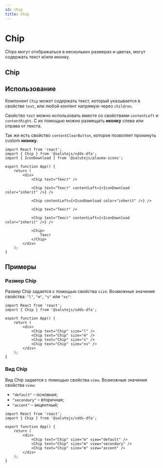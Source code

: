 ```yaml
---
id: chip
title: Chip
---
```



# Chip
Chips могут отображаться в нескольких размерах и цветах, могут содержать текст и/или иконку.

## Chip
<Description name="Chip" />
<PropsTable name="Chip" exclude={['css', 'focused']} />

## Использование
Компонент `Chip` может содержать текст, который указывается в
свойстве `text`, или любой контент напрямую через `children`.

Свойство `text` можно использовать вместе со свойствами `contentLeft` и `contentRight`.
С их помощью можно размещать **иконку** слева или справа от текста.

Так же есть свойство `contentClearButton`, которое позволяет прокинуть custom **иконку**.

```tsx live
import React from 'react';
import { Chip } from '@salutejs/sdds-dfa';
import { IconDownload } from '@salutejs/plasma-icons';

export function App() {
    return (
        <div>
            <Chip text="Текст" />

            <Chip text="Текст" contentLeft={<IconDownload color="inherit" />} />

            <Chip contentLeft={<IconDownload color="inherit" />} />

            <Chip text="Текст" />

            <Chip text="Текст" contentLeft={<IconDownload color="inherit" />} />

            <Chip>
                Текст
            </Chip>
        </div>
    );
}
```

## Примеры

### Размер Chip
Размер Chip задается с помощью свойства `size`. Возможные значения свойства: `"l"`, `"m"`, `"s"` или `"xs"`:

```tsx live
import React from 'react';
import { Chip } from '@salutejs/sdds-dfa';

export function App() {
    return (
        <div>
            <Chip text="Chip" size="l" />
            <Chip text="Chip" size="m" />
            <Chip text="Chip" size="s" />
            <Chip text="Chip" size="xs" />
        </div>
    );
}
```

### Вид Chip
Вид Chip задается с помощью свойства `view`. Возможные значения свойства `view`:
+ `"default"` – основная;
+ `"secondary"` – вторичная;
+ `"accent"` – акцентный;

```tsx live
import React from 'react';
import { Chip } from '@salutejs/sdds-dfa';

export function App() {
    return (
        <div>
            <Chip text="Chip" size="m" view="default" />
            <Chip text="Chip" size="m" view="secondary" />
            <Chip text="Chip" size="m" view="accent" />
        </div>
    );
}
```
